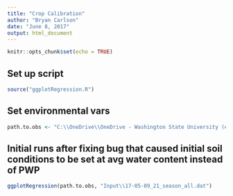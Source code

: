 ```yaml
---
title: "Crop Calibration"
author: "Bryan Carlson"
date: "June 8, 2017"
output: html_document
---
```


```r
knitr::opts_chunk$set(echo = TRUE)
```

## Set up script
```r
source("ggplotRegression.R")
```

## Set environmental vars
```r
path.to.obs <- "C:\\OneDrive\\OneDrive - Washington State University (email.wsu.edu)\\Projects\\CafModelingFlexCropping\\Methods\\Calibration"
```

## Initial runs after fixing bug that caused initial soil conditions to be set at avg water content instead of PWP
```r
ggplotRegression(path.to.obs, "Input\\17-05-09_21_season_all.dat")
```